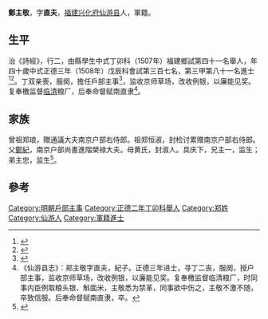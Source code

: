 {{明清人物信息框
| 姓名 = 鄭主敬
| 原名 =
| 圖片名稱= 
| 圖片大小 =
| 圖片說明 = 
| 最高職務 =户部主事
| 國家 = 大明 
| 爵位 =
| 籍貫 = [[福建|福建]][[兴化府|兴化府]][[仙游县|仙游县]]
| 族裔 = 
| 字號 = 
| 諡號 =
| 出生日期 = 三月十五日
| 出生地點 = 
| 逝世日期 = 卒年不詳 
| 逝世地點 =
| 墓葬 =
| 配偶 = 娶傅氏，继娶林氏
| 親屬 = 
| 出身 =
* 正德二年丁卯科舉人
* 正德三年戊辰科進士
| 經歷 =
| 著作 = 
}}
'''鄭主敬'''{{BD|1469年||？年||}}，字'''直夫'''，[[福建|福建]][[兴化府|兴化府]][[仙游县|仙游县]]人，軍籍。

==生平== 
治《詩經》，行二，由縣學生中式丁卯科（1507年）福建鄉試第四十一名舉人，年四十歲中式正德三年（1508年）戊辰科會試第三百七名，第三甲第八十一名進士<ref>{{Cite book|title=《皇明贡举考》卷五|last=（明）[[张朝瑞|张朝瑞]]|first=|publisher=《续修四库全书》史部第828册|year=|isbn=|location=|pages=}}</ref><ref>{{Cite book|title=贡举志五种 上|last=鲁小俊，江俊伟著|first=|publisher=武汉：武汉大学出版社|year=2009|isbn=978-7-307-07043-1|location=|pages=}}</ref>。丁双亲喪，服阕，擔任戶部主事<ref>{{cite news|title=福建三明市志-第一节　历代进士(已知)名表|author=福建省地方志编纂委员会|url=http://www.fjsq.gov.cn/showtext.asp?ToBook=3147&index=3580|accessdate=2013-08-31|newspaper=福建省地方志编纂委员会|archive-url=https://web.archive.org/web/20131002173013/http://www.fjsq.gov.cn/showtext.asp?ToBook=3147&index=3580|archive-date=2013-10-02|dead-url=yes}}</ref>，监收京师草场，改收例银，以廉能见奖。复奉檄监督[[临清|临清]]粮厂，后奉命督赋南直隶<ref>《仙游县志》：郑主敬字直夫，紀子。正德三年进士，寻丁二丧，服阕，授户部主事，监收京师草场，改收例银，以廉能见奖。复奉檄监督临清粮厂，时同事内臣例取粮头银、斛面米，主敬悉为禁革，同事欲中伤之，主敬不激不随，卒致信服。后奉命督赋南直隶，卒。</ref>。

==家族== 
曾祖郑琅，贈通議大夫南京户部右侍郎。祖郑恒淑，封检讨累赠南京户部右侍郎。父[[鄭紀|鄭紀]]，南京户部尚書進階榮禄大夫。母黄氏，封淑人。具庆下，兄主一，监生；弟主忠，监生<ref>{{Cite book|title=天一阁藏明代科举录选刊 登科录 点校本|last=龚延明主编|first=|publisher=宁波出版社|year=2016|isbn=978-7-5526-2320-8|location=宁波|pages=|quote=《天一閣藏明代科舉錄選刊.登科錄》之《正德三年戊辰科進士登科録》}}</ref>。

==參考==
{{reflist}}
{{明朝人物小作品}}
{{正德三年戊辰科殿試金榜}}
{{DEFAULTSORT:Zheng郑}}
[[Category:明朝戶部主事|Category:明朝戶部主事]]
[[Category:正德二年丁卯科舉人|Category:正德二年丁卯科舉人]]
[[Category:郑姓|Category:郑姓]]
[[Category:仙游人|Category:仙游人]]
[[Category:軍籍進士|Category:軍籍進士]]